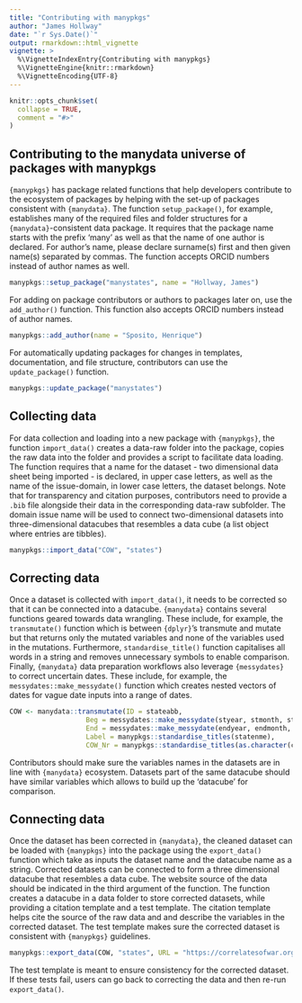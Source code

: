 ```yaml
---
title: "Contributing with manypkgs"
author: "James Hollway"
date: "`r Sys.Date()`"
output: rmarkdown::html_vignette
vignette: >
  %\VignetteIndexEntry{Contributing with manypkgs}
  %\VignetteEngine{knitr::rmarkdown}
  %\VignetteEncoding{UTF-8}
---
```


```r
knitr::opts_chunk$set(
  collapse = TRUE,
  comment = "#>"
)
```

## Contributing to the manydata universe of packages with manypkgs

`{manypkgs}` has package related functions that help developers contribute to the ecosystem of 
packages by helping with the set-up of packages consistent with `{manydata}`. 
The function `setup_package()`, for example, establishes many of the required files and folder 
structures for a `{manydata}`-consistent data package. 
It requires that the package name starts with the prefix 'many' as well as that 
the name of one author is declared.
For author's name, please declare surname(s) first and then given name(s) separated by commas.
The function accepts ORCID numbers instead of author names as well. 

```r
manypkgs::setup_package("manystates", name = "Hollway, James")
```

For adding on package contributors or authors to packages later on,
use the `add_author()` function.
This function also accepts ORCID numbers instead of author names. 

```r
manypkgs::add_author(name = "Sposito, Henrique")
```

For automatically updating packages for changes in templates, documentation,
and file structure, contributors can use the `update_package()` function.

```r
manypkgs::update_package("manystates")
```

## Collecting data

For data collection and loading into a new package with `{manypkgs}`,
the function `import_data()` creates a data-raw folder into the package,
copies the raw data into the folder and provides a script to facilitate data loading.
The function requires that a name for the dataset - two dimensional data sheet being 
imported - is declared, in upper case letters, as well as the name of the issue-domain, 
in lower case letters, the dataset belongs.
Note that for transparency and citation purposes, contributors need to provide
a `.bib` file alongside their data in the corresponding data-raw subfolder.
The domain issue name will be used to connect two-dimensional datasets into 
three-dimensional datacubes that resembles a data cube (a list object where entries are tibbles).

```r
manypkgs::import_data("COW", "states")
```

## Correcting data

Once a dataset is collected with `import_data()`, it needs to be corrected so that it can be 
connected into a datacube. `{manydata}` contains several functions geared towards data wrangling. 
These include, for example, the `transmutate()` function which is between `{dplyr}`'s 
transmute and mutate but that returns only the mutated variables and none of the variables
used in the mutations.
Furthermore, `standardise_title()` function capitalises all words in a string and removes 
unnecessary symbols to enable comparison. Finally, `{manydata}` data preparation workflows also 
leverage `{messydates}` to correct uncertain dates. 
These include, for example, the `messydates::make_messydate()` function which creates nested 
vectors of dates for vague date inputs into a range of dates. 

```r
COW <- manydata::transmutate(ID = stateabb,
                   Beg = messydates::make_messydate(styear, stmonth, stday),
                   End = messydates::make_messydate(endyear, endmonth, endday),
                   Label = manypkgs::standardise_titles(statenme),
                   COW_Nr = manypkgs::standardise_titles(as.character(ccode)))
```

Contributors should make sure the variables names in the datasets
are in line with `{manydata}` ecosystem.
Datasets part of the same datacube should have similar variables
which allows to build up the 'datacube' for comparison.

## Connecting data

Once the dataset has been corrected in `{manydata}`,
the cleaned dataset can be loaded with `{manypkgs}` into the package using
the `export_data()` function which take as inputs the dataset name and
the datacube name as a string. 
Corrected datasets can be connected to form a three dimensional datacube
that resembles a data cube.
The website source of the data should be indicated in the third argument of the function.
The function creates a datacube in a data folder to store corrected datasets,
while providing a citation template and a test template.
The citation template helps cite the source of the raw data and and describe
the variables in the corrected dataset. 
The test template makes sure the corrected dataset is consistent with `{manypkgs}` guidelines.

```r
manypkgs::export_data(COW, "states", URL = "https://correlatesofwar.org/data-sets/state-system-membership")
```

The test template is meant to ensure consistency for the corrected dataset. 
If these tests fail, users can go back to correcting the data and then re-run `export_data()`.  
